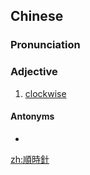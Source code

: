 ==Chinese==
{{zh-forms|s=顺时针|type=12}}

===Pronunciation===
{{zh-pron
|m=shùnshízhēn
|c=seon6 si4 zam1
|cat=a
}}

===Adjective===
{{zh-adj}}

# [[clockwise]]

====Antonyms====
* {{zh-l|逆時針}}

[[zh:順時針]]